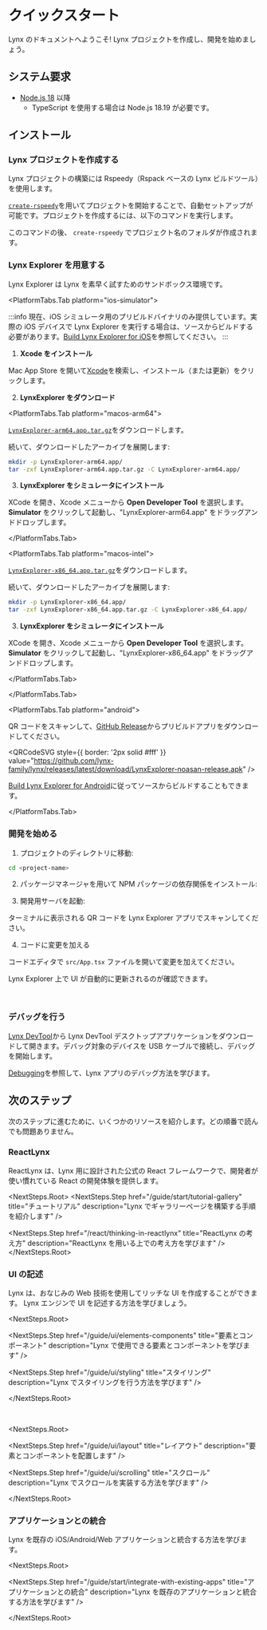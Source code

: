
<style jsx>
  {`
    .rspress-doc-footer {
      display: none;
    }
  `}
</style>

# クイックスタート

Lynx のドキュメントへようこそ! Lynx プロジェクトを作成し、開発を始めましょう。

## システム要求

- [Node.js 18](https://nodejs.org/en) 以降
  - TypeScript を使用する場合は Node.js 18.19 が必要です。

## インストール

<Steps>

### Lynx プロジェクトを作成する

Lynx プロジェクトの構築には Rspeedy（Rspack ベースの Lynx ビルドツール）を使用します。

[`create-rspeedy`](https://npmjs.org/package/create-rspeedy)を用いてプロジェクトを開始することで、自動セットアップが可能です。プロジェクトを作成するには、以下のコマンドを実行します。

<PackageManagerTabs command="create rspeedy@latest" />

このコマンドの後、 `create-rspeedy` でプロジェクト名のフォルダが作成されます。

### Lynx Explorer を用意する

Lynx Explorer は Lynx を素早く試すためのサンドボックス環境です。

<PlatformTabs hashKey="explorer-platform">

<PlatformTabs.Tab platform="ios-simulator">

:::info
現在、iOS シミュレータ用のプリビルドバイナリのみ提供しています。実際の iOS デバイスで Lynx Explorer を実行する場合は、ソースからビルドする必要があります。[Build Lynx Explorer for iOS](https://github.com/lynx-family/lynx/tree/develop/explorer/darwin/ios)を参照してください。
:::

1. **Xcode をインストール**

Mac App Store を開いて[Xcode](https://apps.apple.com/us/app/xcode/id497799835)を検索し、インストール（または更新）をクリックします。

2. **<div id="download-lynx-explorer,ios-simulator-platform=macos-arm64,explorer-platform=ios-simulator">LynxExplorer をダウンロード</div>**

<PlatformTabs hashKey="ios-simulator-platform">

<PlatformTabs.Tab platform="macos-arm64">

[`LynxExplorer-arm64.app.tar.gz`](https://github.com/lynx-family/lynx/releases/latest/download/LynxExplorer-arm64.app.tar.gz)をダウンロードします。

続いて、ダウンロードしたアーカイブを展開します:

```bash
mkdir -p LynxExplorer-arm64.app/
tar -zxf LynxExplorer-arm64.app.tar.gz -C LynxExplorer-arm64.app/
```

3. **LynxExplorer をシミュレータにインストール**

XCode を開き、Xcode メニューから **Open Developer Tool** を選択します。**Simulator** をクリックして起動し、"LynxExplorer-arm64.app" をドラッグアンドドロップします。

</PlatformTabs.Tab>

<PlatformTabs.Tab platform="macos-intel">

[`LynxExplorer-x86_64.app.tar.gz`](https://github.com/lynx-family/lynx/releases/latest/download/LynxExplorer-x86_64.app.tar.gz)をダウンロードします。

続いて、ダウンロードしたアーカイブを展開します:

```bash
mkdir -p LynxExplorer-x86_64.app/
tar -zxf LynxExplorer-x86_64.app.tar.gz -C LynxExplorer-x86_64.app/
```

3. **LynxExplorer をシミュレータにインストール**

XCode を開き、Xcode メニューから **Open Developer Tool** を選択します。**Simulator** をクリックして起動し、"LynxExplorer-x86_64.app" をドラッグアンドドロップします。

</PlatformTabs.Tab>

</PlatformTabs>

</PlatformTabs.Tab>

<PlatformTabs.Tab platform="android">

QR コードをスキャンして、[GitHub Release](https://github.com/lynx-family/lynx/releases/latest)からプリビルドアプリをダウンロードしてください。

<QRCodeSVG
  style={{ border: '2px solid #fff' }}
  value="https://github.com/lynx-family/lynx/releases/latest/download/LynxExplorer-noasan-release.apk"
/>

[Build Lynx Explorer for Android](https://github.com/lynx-family/lynx/tree/develop/explorer/android)に従ってソースからビルドすることもできます。

</PlatformTabs.Tab>

</PlatformTabs>

### 開発を始める

1. プロジェクトのディレクトリに移動:

```bash
cd <project-name>
```

2. パッケージマネージャを用いて NPM パッケージの依存関係をインストール:

<PackageManagerTabs command="install" />

3. 開発用サーバを起動:

<PackageManagerTabs command="run dev" />

ターミナルに表示される QR コードを Lynx Explorer アプリでスキャンしてください。

4. コードに変更を加える

コードエディタで `src/App.tsx` ファイルを開いて変更を加えてください。

Lynx Explorer 上で UI が自動的に更新されるのが確認できます。

<Go
  example="hello-world"
  defaultFile="src/App.tsx"
  img="https://lf-lynx.tiktok-cdns.com/obj/lynx-artifacts-oss-sg/lynx-website/assets/doc/hello-world-showcase-ios.png"
  defaultEntryFile="dist/main.lynx.bundle"
/>

<br />

### デバッグを行う

[Lynx DevTool](https://github.com/lynx-family/lynx-devtool/releases)から Lynx DevTool デスクトップアプリケーションをダウンロードして開きます。デバッグ対象のデバイスを USB ケーブルで接続し、デバッグを開始します。

[Debugging](/guide/debugging/lynx-devtool.html)を参照して、Lynx アプリのデバッグ方法を学びます。

</Steps>

## 次のステップ

次のステップに進むために、いくつかのリソースを紹介します。どの順番で読んでも問題ありません。

### ReactLynx

ReactLynx は、Lynx 用に設計された公式の React フレームワークで、開発者が使い慣れている React の開発体験を提供します。

<NextSteps.Root>
<NextSteps.Step
  href="/guide/start/tutorial-gallery"
  title="チュートリアル"
  description="Lynx でギャラリーページを構築する手順を紹介します"
/>

<NextSteps.Step
  href="/react/thinking-in-reactlynx"
  title="ReactLynx の考え方"
  description="ReactLynx を用いる上での考え方を学びます"
/>
</NextSteps.Root>

### UI の記述

Lynx は、おなじみの Web 技術を使用してリッチな UI を作成することができます。
Lynx エンジンで UI を記述する方法を学びましょう。

<NextSteps.Root>

<NextSteps.Step
  href="/guide/ui/elements-components"
  title="要素とコンポーネント"
  description="Lynx で使用できる要素とコンポーネントを学びます"
/>

<NextSteps.Step
  href="/guide/ui/styling"
  title="スタイリング"
  description="Lynx でスタイリングを行う方法を学びます"
/>

</NextSteps.Root>

<br />

<NextSteps.Root>

<NextSteps.Step
  href="/guide/ui/layout"
  title="レイアウト"
  description="要素とコンポーネントを配置します"
/>

<NextSteps.Step
  href="/guide/ui/scrolling"
  title="スクロール"
  description="Lynx でスクロールを実装する方法を学びます"
/>

</NextSteps.Root>

### アプリケーションとの統合

Lynx を既存の iOS/Android/Web アプリケーションと統合する方法を学びます。

<NextSteps.Root>

<NextSteps.Step
  href="/guide/start/integrate-with-existing-apps"
  title="アプリケーションとの統合"
  description="Lynx を既存のアプリケーションと統合する方法を学びます"
/>

</NextSteps.Root>
